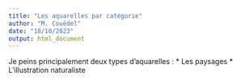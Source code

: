 ```yaml
---
title: "Les aquarelles par catégorie"
author: "M. Couëdel"
date: "18/10/2023"
output: html_document
---
```

Je peins principalement deux types d'aquarelles :
* Les paysages
* L'illustration naturaliste